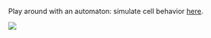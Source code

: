 Play around with an automaton: simulate cell behavior <a href="https://vincentott.shinyapps.io/livelycells/" target="_blank">here</a>.

![](./pictures/livelycells.png)